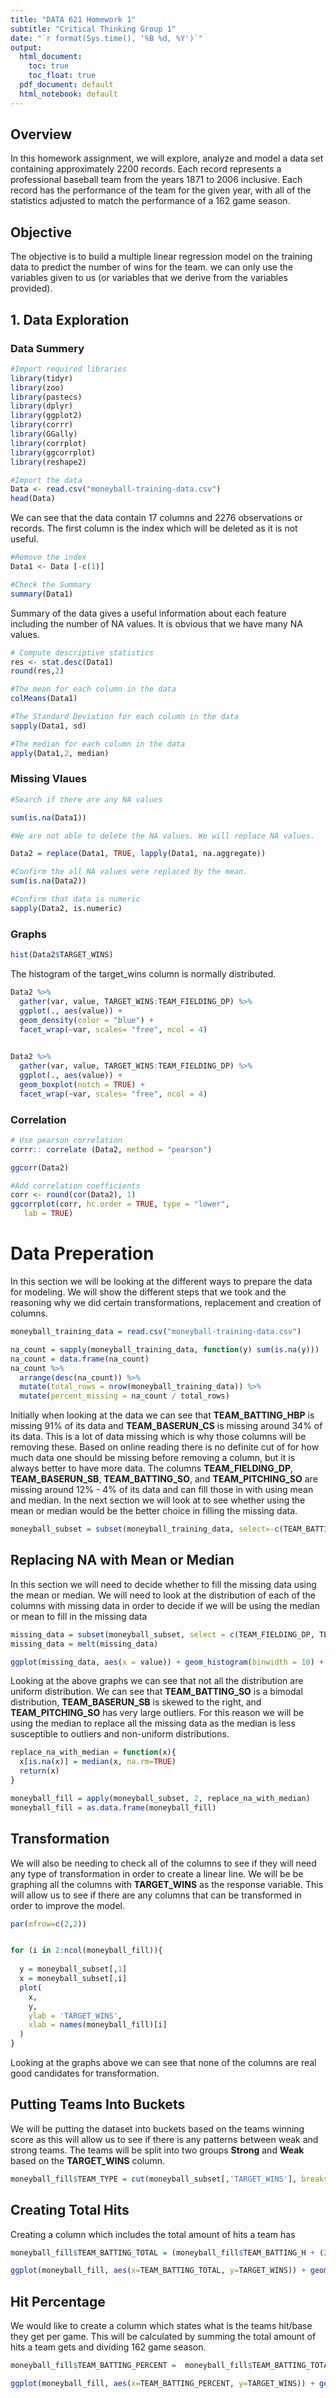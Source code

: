 ```yaml
---
title: "DATA 621 Homework 1"
subtitle: "Critical Thinking Group 1"
date: "`r format(Sys.time(), '%B %d, %Y')`"
output:
  html_document: 
    toc: true
    toc_float: true
  pdf_document: default
  html_notebook: default
---
```


## Overview

In this homework assignment, we will explore, analyze and model a data set containing approximately 2200 records. Each record represents a professional baseball team from the years 1871 to 2006 inclusive. Each record has the performance of the team for the given year, with all of the statistics adjusted to match the performance of a 162 game season.

## Objective 

The objective is to build a multiple linear regression model on the training data to predict the number of wins for the team. we can only use the variables given to us (or variables that we derive from the variables provided). 

## 1. Data Exploration


### Data Summery 

```r
#Import required libraries
library(tidyr)
library(zoo)
library(pastecs)
library(dplyr)
library(ggplot2)
library(corrr)
library(GGally)
library(corrplot)
library(ggcorrplot)
library(reshape2)
```


```r
#Import the data
Data <- read.csv("moneyball-training-data.csv")
head(Data)
```

We can see that the data contain 17 columns and 2276 observations or records. The first column is the index which will be deleted as it is not useful. 

```r
#Remove the index
Data1 <- Data [-c(1)]

```


```r
#Check the Summary
summary(Data1)
```
Summary of the data gives a useful information about each feature including the number of NA values. It is obvious that we have many NA values. 

```r
# Compute descriptive statistics
res <- stat.desc(Data1)
round(res,2)
```

```r
#The mean for each column in the data
colMeans(Data1)
```

```r
#The Standard Deviation for each column in the data
sapply(Data1, sd)
```

```r
#The median for each column in the data
apply(Data1,2, median)
```

### Missing Vlaues

```r
#Search if there are any NA values

sum(is.na(Data1))
```

```r
#We are not able to delete the NA values. We will replace NA values.

Data2 = replace(Data1, TRUE, lapply(Data1, na.aggregate))
```

```r
#Confirm the all NA values were replaced by the mean.
sum(is.na(Data2))
```


```r
#Confirm that data is numeric
sapply(Data2, is.numeric)
```


### Graphs

```r
hist(Data2$TARGET_WINS)
```

The histogram of the target_wins column is normally distributed. 

```r
Data2 %>%
  gather(var, value, TARGET_WINS:TEAM_FIELDING_DP) %>%
  ggplot(., aes(value)) + 
  geom_density(color = "blue") + 
  facet_wrap(~var, scales= "free", ncol = 4)
         
```


```r
Data2 %>%
  gather(var, value, TARGET_WINS:TEAM_FIELDING_DP) %>%
  ggplot(., aes(value)) + 
  geom_boxplot(notch = TRUE) + 
  facet_wrap(~var, scales= "free", ncol = 4)
```


### Correlation

```r
# Use pearson correlation
corrr:: correlate (Data2, method = "pearson")

```



```r
ggcorr(Data2)

```



```r
#Add correlation coefficients
corr <- round(cor(Data2), 1)
ggcorrplot(corr, hc.order = TRUE, type = "lower",
   lab = TRUE)
```




# Data Preperation
In this section we will be looking at the different ways to prepare the data for modeling. We will show the different steps that we took and the reasoning why we did certain transformations, replacement and creation of columns.

```r
moneyball_training_data = read.csv("moneyball-training-data.csv")
```


```r
na_count = sapply(moneyball_training_data, function(y) sum(is.na(y)))
na_count = data.frame(na_count)
na_count %>%
  arrange(desc(na_count)) %>%
  mutate(total_rows = nrow(moneyball_training_data)) %>%
  mutate(percent_missing = na_count / total_rows)
```
Initially when looking at the data we can see that **TEAM_BATTING_HBP** is missing 91% of its data and **TEAM_BASERUN_CS** is missing around 34% of its data. This is a lot of data missing which is why those columns will be removing these. Based on online reading there is no definite cut of for how much data one should be missing before removing a column, but it is always better to have more data. The columns **TEAM_FIELDING_DP**, **TEAM_BASERUN_SB**, **TEAM_BATTING_SO**, and **TEAM_PITCHING_SO** are missing around 12% - 4% of its data and can fill those in with using mean and median. In the next section we will look at to see whether using the mean or median would be the better choice in filling the missing data.

```r
moneyball_subset = subset(moneyball_training_data, select=-c(TEAM_BATTING_HBP, TEAM_BASERUN_CS, INDEX))
```


## Replacing NA with Mean or Median

In this section we will need to decide whether to fill the missing data using the mean or median. We will need to look at the distribution of each of the columns with missing data in order to decide if we will be using the median or mean to fill in the missing data

```r
missing_data = subset(moneyball_subset, select = c(TEAM_FIELDING_DP, TEAM_BASERUN_SB, TEAM_BATTING_SO, TEAM_PITCHING_SO))
missing_data = melt(missing_data)

ggplot(missing_data, aes(x = value)) + geom_histogram(binwidth = 10) + facet_wrap(~variable, scale='free')
```
Looking at the above graphs we can see that not all the distribution are uniform distribution. We can see that **TEAM_BATTING_SO** is a bimodal distribution, **TEAM_BASERUN_SB** is skewed to the right, and **TEAM_PITCHING_SO** has very large outliers. For this reason we will be using the median to replace all the missing data as the median is less susceptible to outliers and non-uniform distributions.

```r
replace_na_with_median = function(x){
  x[is.na(x)] = median(x, na.rm=TRUE)
  return(x)
}

moneyball_fill = apply(moneyball_subset, 2, replace_na_with_median)
moneyball_fill = as.data.frame(moneyball_fill)
```



## Transformation
We will also be needing to check all of the columns to see if they will need any type of transformation in order to create a linear line. We will be be graphing all the columns with **TARGET_WINS** as the response variable. This will allow us to see if there are any columns that can be transformed in order to improve the model.

```r
par(mfrow=c(2,2))


for (i in 2:ncol(moneyball_fill)){
  
  y = moneyball_subset[,1]
  x = moneyball_subset[,i]
  plot(
    x, 
    y,   
    ylab = 'TARGET_WINS',
    xlab = names(moneyball_fill)[i]
  )
}
```
Looking at the graphs above we can see that none of the columns are real good candidates for transformation.


## Putting Teams Into Buckets

We will be putting the dataset into buckets based on the teams winning score as this will allow us to see if there is any patterns between weak and strong teams. The teams will be split into two groups **Strong** and **Weak** based on the **TARGET_WINS** column. 

```r
moneyball_fill$TEAM_TYPE = cut(moneyball_subset[,'TARGET_WINS'], breaks=c(0, 73, 146), include.lowest = TRUE, labels = c('Weak', 'Strong'))
```


## Creating Total Hits
Creating a column which includes the total amount of hits a team has

```r
moneyball_fill$TEAM_BATTING_TOTAL = (moneyball_fill$TEAM_BATTING_H + (2 * moneyball_fill$TEAM_BATTING_2B) + (3 * moneyball_fill$TEAM_BATTING_3B) + (4 * moneyball_fill$TEAM_BATTING_HR))
```

```r
ggplot(moneyball_fill, aes(x=TEAM_BATTING_TOTAL, y=TARGET_WINS)) + geom_smooth(method='lm') + geom_point(aes(color=TEAM_TYPE))
```

## Hit Percentage
We would like to create a column which states what is the teams hit/base they get per game. This will be calculated by summing the total amount of hits a team gets and dividing 162 game season.

```r
moneyball_fill$TEAM_BATTING_PERCENT =  moneyball_fill$TEAM_BATTING_TOTAL / 162
```

```r
ggplot(moneyball_fill, aes(x=TEAM_BATTING_PERCENT, y=TARGET_WINS)) + geom_smooth(method='lm') + geom_point(aes(color=TEAM_TYPE))
```

